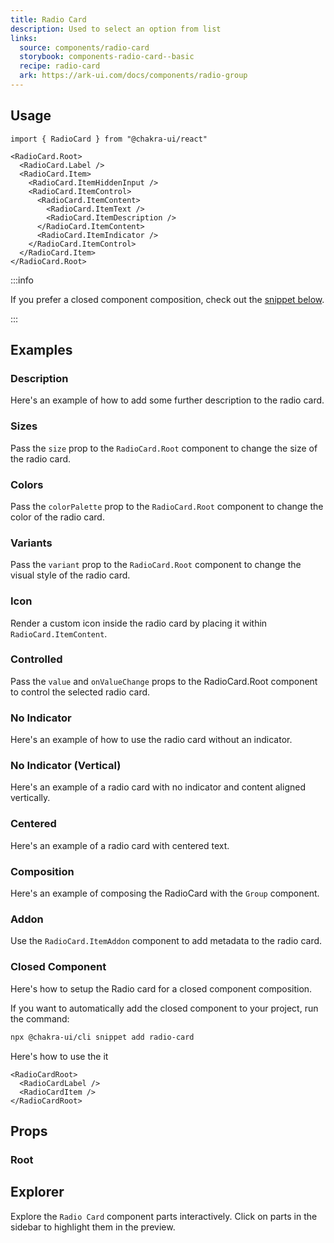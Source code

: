 ```yaml
---
title: Radio Card
description: Used to select an option from list
links:
  source: components/radio-card
  storybook: components-radio-card--basic
  recipe: radio-card
  ark: https://ark-ui.com/docs/components/radio-group
---
```


<ExampleTabs name="radio-card-basic" />

## Usage

```tsx
import { RadioCard } from "@chakra-ui/react"
```

```tsx
<RadioCard.Root>
  <RadioCard.Label />
  <RadioCard.Item>
    <RadioCard.ItemHiddenInput />
    <RadioCard.ItemControl>
      <RadioCard.ItemContent>
        <RadioCard.ItemText />
        <RadioCard.ItemDescription />
      </RadioCard.ItemContent>
      <RadioCard.ItemIndicator />
    </RadioCard.ItemControl>
  </RadioCard.Item>
</RadioCard.Root>
```

:::info

If you prefer a closed component composition, check out the
[snippet below](#closed-component).

:::

## Examples

### Description

Here's an example of how to add some further description to the radio card.

<ExampleTabs name="radio-card-with-description" />

### Sizes

Pass the `size` prop to the `RadioCard.Root` component to change the size of the
radio card.

<ExampleTabs name="radio-card-with-sizes" />

### Colors

Pass the `colorPalette` prop to the `RadioCard.Root` component to change the
color of the radio card.

<ExampleTabs name="radio-card-with-colors" />

### Variants

Pass the `variant` prop to the `RadioCard.Root` component to change the visual
style of the radio card.

<ExampleTabs name="radio-card-with-variants" />

### Icon

Render a custom icon inside the radio card by placing it within
`RadioCard.ItemContent`.

<ExampleTabs name="radio-card-with-icon" />

### Controlled

Pass the `value` and `onValueChange` props to the RadioCard.Root component to
control the selected radio card.

<ExampleTabs name="radio-card-controlled" />

### No Indicator

Here's an example of how to use the radio card without an indicator.

<ExampleTabs name="radio-card-without-indicator" />

### No Indicator (Vertical)

Here's an example of a radio card with no indicator and content aligned
vertically.

<ExampleTabs name="radio-card-without-indicator-vertical" />

### Centered

Here's an example of a radio card with centered text.

<ExampleTabs name="radio-card-centered" />

### Composition

Here's an example of composing the RadioCard with the `Group` component.

<ExampleTabs name="radio-card-composition" />

### Addon

Use the `RadioCard.ItemAddon` component to add metadata to the radio card.

<ExampleTabs name="radio-card-with-addon" />

### Closed Component

Here's how to setup the Radio card for a closed component composition.

<ExampleCode name="radio-card-closed-component" />

If you want to automatically add the closed component to your project, run the
command:

```bash
npx @chakra-ui/cli snippet add radio-card
```

Here's how to use the it

```tsx
<RadioCardRoot>
  <RadioCardLabel />
  <RadioCardItem />
</RadioCardRoot>
```

## Props

### Root

<PropTable component="RadioCard" part="Root" />

## Explorer

Explore the `Radio Card` component parts interactively. Click on parts in the
sidebar to highlight them in the preview.

<Explorer name="radio-card-explorer" />
